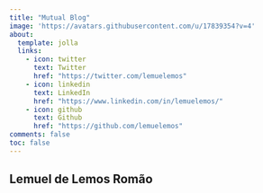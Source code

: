 ```yaml
---
title: "Mutual Blog"
image: 'https://avatars.githubusercontent.com/u/17839354?v=4'
about:
  template: jolla
  links:
    - icon: twitter
      text: Twitter
      href: "https://twitter.com/lemuelemos"
    - icon: linkedin
      text: LinkedIn
      href: "https://www.linkedin.com/in/lemuelemos/"
    - icon: github
      text: Github
      href: "https://github.com/lemuelemos"
comments: false
toc: false
---
```


## Lemuel de Lemos Romão
